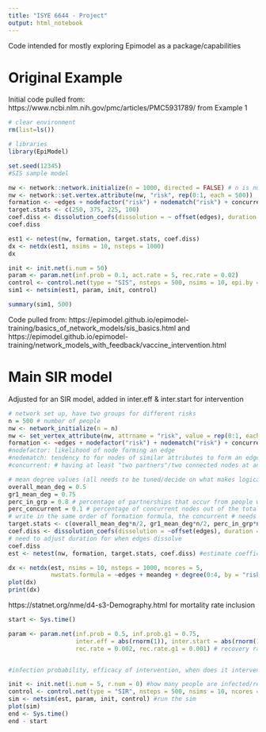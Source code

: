 ---
title: "ISYE 6644 - Project"
output: html_notebook
---
Code intended for mostly exploring Epimodel as a package/capabilities

# Original Example
Initial code pulled from: https://www.ncbi.nlm.nih.gov/pmc/articles/PMC5931789/
from Example 1

```{r init, warning=FALSE, message=FALSE}
# clear environment
rm(list=ls())

# libraries
library(EpiModel)
```


```{r}
set.seed(12345)
#SIS sample model

nw <- network::network.initialize(n = 1000, directed = FALSE) # n is number of nodes
nw <- network::set.vertex.attribute(nw, "risk", rep(0:1, each = 500))
formation <- ~edges + nodefactor("risk") + nodematch("risk") + concurrent
target.stats <- c(250, 375, 225, 100)
coef.diss <- dissolution_coefs(dissolution = ~ offset(edges), duration = 80)
coef.diss

```
```{r}
est1 <- netest(nw, formation, target.stats, coef.diss)
dx <- netdx(est1, nsims = 10, nsteps = 1000)
dx
```

```{r}
init <- init.net(i.num = 50)
param <- param.net(inf.prob = 0.1, act.rate = 5, rec.rate = 0.02)
control <- control.net(type = "SIS", nsteps = 500, nsims = 10, epi.by = "risk")
sim1 <- netsim(est1, param, init, control)
```

```{r}
summary(sim1, 500)
```
Code pulled from: https://epimodel.github.io/epimodel-training/basics_of_network_models/sis_basics.html and https://epimodel.github.io/epimodel-training/network_models_with_feedback/vaccine_intervention.html

# Main SIR model

Adjusted for an SIR model, added in inter.eff & inter.start for intervention

```{r model setup and parameterization}
# network set up, have two groups for different risks
n = 500 # number of people
nw <- network_initialize(n = n) 
nw <- set_vertex_attribute(nw, attrname = "risk", value = rep(0:1, each = 250)) 
formation <- ~edges + nodefactor("risk") + nodematch("risk") + concurrent
#nodefactor: likelihood of node forming an edge
#nodematch: tendency to for nodes of similar attributes to form an edge
#concurrent: # having at least "two partners"/two connected nodes at any time, can constraint with degrange()

# mean degree values (all needs to be tuned/decide on what makes logical sense)
overall_mean_deg = 0.5
gr1_mean_deg = 0.75
perc_in_grp = 0.8 # percentage of partnerships that occur from people within same risk group 
perc_concurrent = 0.1 # percentage of concurrent nodes out of the total
# write in the same order of formation formula, the concurrent # needs to be tuned
target.stats <- c(overall_mean_deg*n/2, gr1_mean_deg*n/2, perc_in_grp*n/4, perc_concurrent*n) 
coef.diss <- dissolution_coefs(dissolution = ~offset(edges), duration = 5)
# need to adjust duration for when edges dissolve 
coef.diss
est <- netest(nw, formation, target.stats, coef.diss) #estimate coefficients of the network

```
```{r model diagnostics}
dx <- netdx(est, nsims = 10, nsteps = 1000, ncores = 5,
            nwstats.formula = ~edges + meandeg + degree(0:4, by = "risk") + concurrent) # we'll see how many have up to 4 degrees, can adjust number
plot(dx)
print(dx)
```

https://statnet.org/nme/d4-s3-Demography.html for mortality rate inclusion


```{r model simulation}
start <- Sys.time()

param <- param.net(inf.prob = 0.5, inf.prob.g1 = 0.75,
                   inter.eff = abs(rnorm(1)), inter.start = abs(rnorm(1, mean = 250, sd = 20)), # cure, distributions to be tuned, rnorms could be negative....
                   rec.rate = 0.002, rec.rate.g1 = 0.001) # recovery rate with immunity


#infection probability, efficacy of intervention, when does it intervene

init <- init.net(i.num = 5, r.num = 0) #how many people are infected/recovered at the start
control <- control.net(type = "SIR", nsteps = 500, nsims = 10, ncores = 5) #simulation parameters
sim <- netsim(est, param, init, control) #run the sim
plot(sim)
end <- Sys.time()
end - start

```


